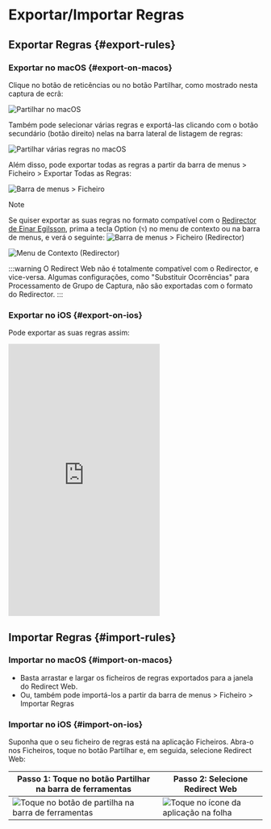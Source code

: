 # Exportar/Importar Regras

## Exportar Regras {#export-rules}

### Exportar no macOS {#export-on-macos}

Clique no botão de reticências ou no botão Partilhar, como mostrado nesta captura de ecrã:

![Partilhar no macOS](/img/share-on-macos.png)

Também pode selecionar várias regras e exportá-las clicando com o botão secundário (botão direito) nelas na barra lateral de listagem de regras:

![Partilhar várias regras no macOS](/img/multiselect-on-macos.png)

Além disso, pode exportar todas as regras a partir da barra de menus > Ficheiro > Exportar Todas as Regras:

![Barra de menus > Ficheiro](/img/menubar-file.png)

> [!NOTE]
> Se quiser exportar as suas regras no formato compatível com o [Redirector de Einar Egilsson](https://einaregilsson.com/redirector/), prima a tecla Option (`⌥`) no menu de contexto ou na barra de menus, e verá o seguinte:
> ![Barra de menus > Ficheiro (Redirector)](/img/menubar-file-redirector.png)
>
> ![Menu de Contexto (Redirector)](/img/context-menu-redirector.png)
>
> :::warning
> O Redirect Web não é totalmente compatível com o Redirector, e vice-versa. Algumas configurações, como "Substituir Ocorrências" para Processamento de Grupo de Captura, não são exportadas com o formato do Redirector.
> :::

### Exportar no iOS {#export-on-ios}

Pode exportar as suas regras assim:

<iframe height="540" src="https://www.youtube.com/embed/uQ6-SLEMlT4" title="Vídeo de Demonstração iOS para exportar regras (YouTube)" frameborder="0" allow="accelerometer; autoplay; clipboard-write; encrypted-media; gyroscope; picture-in-picture; web-share" allowfullscreen></iframe>

## Importar Regras {#import-rules}

### Importar no macOS {#import-on-macos}

- Basta arrastar e largar os ficheiros de regras exportados para a janela do Redirect Web.
- Ou, também pode importá-los a partir da barra de menus > Ficheiro > Importar Regras

### Importar no iOS {#import-on-ios}

Suponha que o seu ficheiro de regras está na aplicação Ficheiros. Abra-o nos Ficheiros, toque no botão Partilhar e, em seguida, selecione Redirect Web:

| Passo 1: Toque no botão Partilhar na barra de ferramentas | Passo 2: Selecione Redirect Web |
| --------------------------------------------------------- | ------------------------------- |
| ![Toque no botão de partilha na barra de ferramentas](/img/files-share-ios.png) | ![Toque no ícone da aplicação na folha](/img/share-sheet-ios.png) |